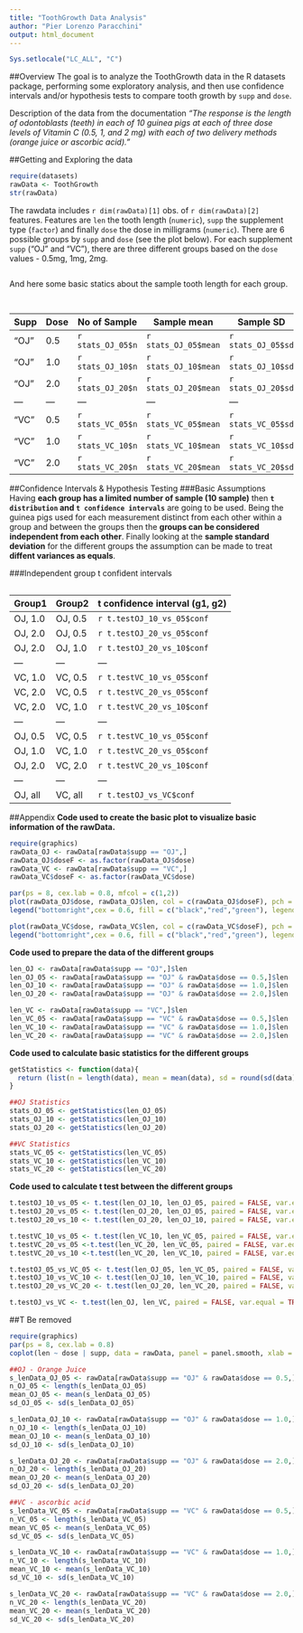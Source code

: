 ```yaml
---
title: "ToothGrowth Data Analysis"
author: "Pier Lorenzo Paracchini"
output: html_document
---
```

```r
Sys.setlocale("LC_ALL", "C")
```
##Overview
The goal is to analyze the ToothGrowth data in the R datasets package, performing some exploratory analysis, and then use confidence intervals and/or hypothesis tests to compare tooth growth by `supp` and `dose`. 

Description of the data from the documentation _"The response is the length of odontoblasts (teeth) in each of 10 guinea pigs at each of three dose levels of Vitamin C (0.5, 1, and 2 mg) with each of two delivery methods (orange juice or ascorbic acid)."_

##Getting and Exploring the data
```r
require(datasets)
rawData <- ToothGrowth
str(rawData)
```
The rawdata includes `r dim(rawData)[1]` obs. of `r dim(rawData)[2]` features. Features are `len` the tooth length (`numeric`), `supp` the supplement type (`factor`) and finally `dose` the dose in milligrams (`numeric`). There are 6 possible groups by `supp` and `dose` (see the plot below). For each supplement `supp` ("OJ" and "VC"), there are three different groups based on the `dose` values - 0.5mg, 1mg, 2mg.

```r
```

And here some basic statics about the sample tooth length for each group.
```r
```
```r
```
Supp | Dose | No of Sample | Sample mean | Sample SD 
---- | ---- | ---- | ---- | ----
"OJ" | 0.5 | `r stats_OJ_05$n` | `r stats_OJ_05$mean` | `r stats_OJ_05$sd` 
"OJ" | 1.0 | `r stats_OJ_10$n` | `r stats_OJ_10$mean` | `r stats_OJ_10$sd`
"OJ" | 2.0 | `r stats_OJ_20$n` | `r stats_OJ_20$mean` | `r stats_OJ_20$sd`
--- | --- | --- | --- | ---
"VC" | 0.5 | `r stats_VC_05$n` | `r stats_VC_05$mean` | `r stats_VC_05$sd` 
"VC" | 1.0 | `r stats_VC_10$n` | `r stats_VC_10$mean` | `r stats_VC_10$sd`
"VC" | 2.0 | `r stats_VC_20$n` | `r stats_VC_20$mean` | `r stats_VC_20$sd` 

##Confidence Intervals & Hypothesis Testing
###Basic Assumptions
Having __each group has a limited number of sample (10 sample)__ then __`t distribution` and `t confidence intervals`__ are going to be used. Being the guinea pigs used for each measurement distinct from each other within a group and between the groups then the __groups can be considered independent from each other__. Finally looking at the __sample standard deviation__ for the different groups the assumption can be made to treat __diffent variances as equals__. 

###Independent group t confident intervals
```r
```

Group1 | Group2 | t confidence interval (g1, g2)  
---- | ---- | ----
OJ, 1.0 | OJ, 0.5 | `r t.testOJ_10_vs_05$conf` 
OJ, 2.0 | OJ, 0.5 | `r t.testOJ_20_vs_05$conf` 
OJ, 2.0 | OJ, 1.0 | `r t.testOJ_20_vs_10$conf`
--- | --- | ---
VC, 1.0 | VC, 0.5 | `r t.testVC_10_vs_05$conf` 
VC, 2.0 | VC, 0.5 | `r t.testVC_20_vs_05$conf` 
VC, 2.0 | VC, 1.0 | `r t.testVC_20_vs_10$conf`
--- | --- | ---
OJ, 0.5 | VC, 0.5 | `r t.testVC_10_vs_05$conf` 
OJ, 1.0 | VC, 1.0 | `r t.testVC_20_vs_05$conf` 
OJ, 2.0 | VC, 2.0 | `r t.testVC_20_vs_10$conf`
--- | --- | ---
OJ, all | VC, all | `r t.testOJ_vs_VC$conf`

##Appendix
__Code used to create the basic plot to visualize basic information of the rawData.__
```r
require(graphics)
rawData_OJ <- rawData[rawData$supp == "OJ",]
rawData_OJ$doseF <- as.factor(rawData_OJ$dose)
rawData_VC <- rawData[rawData$supp == "VC",]
rawData_VC$doseF <- as.factor(rawData_VC$dose)

par(ps = 8, cex.lab = 0.8, mfcol = c(1,2))
plot(rawData_OJ$dose, rawData_OJ$len, col = c(rawData_OJ$doseF), pch = 20, main ="Length vs. Dose for Orange Juice Supplement", xlab = "mg", ylab ="Tooth Length", ylim=c(0, 40))
legend("bottomright",cex = 0.6, fill = c("black","red","green"), legend = c("0.5mg","1mg","2mg"))

plot(rawData_VC$dose, rawData_VC$len, col = c(rawData_VC$doseF), pch = 20, main ="Length vs. Dose for Ascorbic Acid Supplement", xlab = "mg", ylab ="Tooth Length", , ylim=c(0, 40))
legend("bottomright",cex = 0.6, fill = c("black","red","green"), legend = c("0.5mg","1mg","2mg"))
```

__Code used to prepare the data of the different groups__
```r
len_OJ <- rawData[rawData$supp == "OJ",]$len
len_OJ_05 <- rawData[rawData$supp == "OJ" & rawData$dose == 0.5,]$len
len_OJ_10 <- rawData[rawData$supp == "OJ" & rawData$dose == 1.0,]$len
len_OJ_20 <- rawData[rawData$supp == "OJ" & rawData$dose == 2.0,]$len

len_VC <- rawData[rawData$supp == "VC",]$len
len_VC_05 <- rawData[rawData$supp == "VC" & rawData$dose == 0.5,]$len
len_VC_10 <- rawData[rawData$supp == "VC" & rawData$dose == 1.0,]$len
len_VC_20 <- rawData[rawData$supp == "VC" & rawData$dose == 2.0,]$len
```

__Code used to calculate basic statistics for the different groups__
```r
getStatistics <- function(data){
  return (list(n = length(data), mean = mean(data), sd = round(sd(data),digits = 3)))
}

##OJ Statistics
stats_OJ_05 <- getStatistics(len_OJ_05)
stats_OJ_10 <- getStatistics(len_OJ_10)
stats_OJ_20 <- getStatistics(len_OJ_20)

##VC Statistics
stats_VC_05 <- getStatistics(len_VC_05)
stats_VC_10 <- getStatistics(len_VC_10)
stats_VC_20 <- getStatistics(len_VC_20)
```

__Code used to calculate t test between the different groups__
```r
t.testOJ_10_vs_05 <- t.test(len_OJ_10, len_OJ_05, paired = FALSE, var.equal = TRUE)
t.testOJ_20_vs_05 <- t.test(len_OJ_20, len_OJ_05, paired = FALSE, var.equal = TRUE)
t.testOJ_20_vs_10 <- t.test(len_OJ_20, len_OJ_10, paired = FALSE, var.equal = TRUE)

t.testVC_10_vs_05 <- t.test(len_VC_10, len_VC_05, paired = FALSE, var.equal = TRUE)
t.testVC_20_vs_05 <-t.test(len_VC_20, len_VC_05, paired = FALSE, var.equal = TRUE)
t.testVC_20_vs_10 <-t.test(len_VC_20, len_VC_10, paired = FALSE, var.equal = TRUE)

t.testOJ_05_vs_VC_05 <- t.test(len_OJ_05, len_VC_05, paired = FALSE, var.equal = TRUE)
t.testOJ_10_vs_VC_10 <- t.test(len_OJ_10, len_VC_10, paired = FALSE, var.equal = TRUE)
t.testOJ_20_vs_VC_20 <- t.test(len_OJ_20, len_VC_20, paired = FALSE, var.equal = TRUE)

t.testOJ_vs_VC <- t.test(len_OJ, len_VC, paired = FALSE, var.equal = TRUE)
```

##T Be removed
```r
require(graphics)
par(ps = 8, cex.lab = 0.8)
coplot(len ~ dose | supp, data = rawData, panel = panel.smooth, xlab = "ToothGrowth data: length vs dose, given type of supplement")
```

```r
##OJ - Orange Juice
s_lenData_OJ_05 <- rawData[rawData$supp == "OJ" & rawData$dose == 0.5,]$len
n_OJ_05 <- length(s_lenData_OJ_05)
mean_OJ_05 <- mean(s_lenData_OJ_05)
sd_OJ_05 <- sd(s_lenData_OJ_05)

s_lenData_OJ_10 <- rawData[rawData$supp == "OJ" & rawData$dose == 1.0,]$len
n_OJ_10 <- length(s_lenData_OJ_10)
mean_OJ_10 <- mean(s_lenData_OJ_10)
sd_OJ_10 <- sd(s_lenData_OJ_10)

s_lenData_OJ_20 <- rawData[rawData$supp == "OJ" & rawData$dose == 2.0,]$len
n_OJ_20 <- length(s_lenData_OJ_20)
mean_OJ_20 <- mean(s_lenData_OJ_20)
sd_OJ_20 <- sd(s_lenData_OJ_20)

##VC - ascorbic acid
s_lenData_VC_05 <- rawData[rawData$supp == "VC" & rawData$dose == 0.5,]$len
n_VC_05 <- length(s_lenData_VC_05)
mean_VC_05 <- mean(s_lenData_VC_05)
sd_VC_05 <- sd(s_lenData_VC_05)

s_lenData_VC_10 <- rawData[rawData$supp == "VC" & rawData$dose == 1.0,]$len
n_VC_10 <- length(s_lenData_VC_10)
mean_VC_10 <- mean(s_lenData_VC_10)
sd_VC_10 <- sd(s_lenData_VC_10)

s_lenData_VC_20 <- rawData[rawData$supp == "VC" & rawData$dose == 2.0,]$len
n_VC_20 <- length(s_lenData_VC_20)
mean_VC_20 <- mean(s_lenData_VC_20)
sd_VC_20 <- sd(s_lenData_VC_20)
```